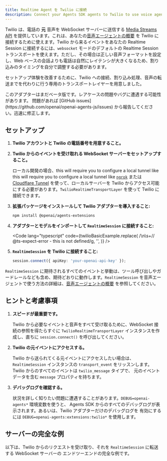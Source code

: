 ```yaml
---
title: Realtime Agent を Twilio に接続
description: Connect your Agents SDK agents to Twilio to use voice agents
---
```



Twilio は、電話の **元** 音声を WebSocket サーバーに送信する [Media Streams API](https://www.twilio.com/docs/voice/media-streams) を提供しています。これは、あなたの[音声エージェントの概要](/openai-agents-js/ja/guides/voice-agents) を Twilio に接続するために使えます。Twilio から来るイベントをあなたの Realtime Session に接続するには、`websocket` モードのデフォルトの Realtime Session トランスポートを使えます。ただし、その場合は正しい音声フォーマットを設定し、Web ベースの会話よりも電話は自然にレイテンシが大きくなるため、割り込みのタイミングを自分で調整する必要があります。

セットアップ体験を改善するために、Twilio への接続、割り込み処理、音声の転送までを代わりに行う専用のトランスポートレイヤーを用意しました。

<Aside type="caution">
  このアダプターはまだベータ版です。レアケースの問題やバグに遭遇する可能性があります。
  問題があれば [GitHub
  issues](https://github.com/openai/openai-agents-js/issues)
  から報告してください。迅速に修正します。
</Aside>

## セットアップ

<Steps>

1. **Twilio アカウントと Twilio の電話番号を用意すること。**

2. **Twilio からのイベントを受け取れる WebSocket サーバーをセットアップすること。**

   ローカル開発の場合、this will require you to configure a local tunnel like
   this will require you to configure a local tunnel like [`ngrok`](https://ngrok.io/) または
   [Cloudflare Tunnel](https://developers.cloudflare.com/pages/how-to/preview-with-cloudflare-tunnel/)
   を使って、ローカルサーバーを Twilio からアクセス可能にする必要があります。`TwilioRealtimeTransportLayer`
   を使って Twilio に接続できます。

3. **拡張パッケージをインストールして Twilio アダプターを導入すること:**

   ```bash
   npm install @openai/agents-extensions
   ```

4. **アダプターとモデルをインポートして `RealtimeSession` に接続すること:**

   <Code
     lang="typescript"
     code={twilioBasicExample.replace(
       /\n\s+\/\/ @ts-expect-error - this is not defined/g,
       '',
     )}
   />

5. **`RealtimeSession` を Twilio に接続すること:**

   ```typescript
   session.connect({ apiKey: 'your-openai-api-key' });
   ```

</Steps>

`RealtimeSession` に期待されるすべてのイベントと挙動は、ツール呼び出しやガードレールなども含め、期待どおりに動作します。`RealtimeSession` を音声エージェントで使う方法の詳細は、[音声エージェントの概要](/openai-agents-js/ja/guides/voice-agents) を参照してください。

## ヒントと考慮事項

1. **スピードが最重要です。**

   Twilio から必要なイベントと音声をすべて受け取るために、WebSocket 接続の参照を得たらすぐに
   `TwilioRealtimeTransportLayer` インスタンスを作成し、直ちに `session.connect()` を呼び出してください。

2. **Twilio の元イベントにアクセスする。**

   Twilio から送られてくる元イベントにアクセスしたい場合は、`RealtimeSession` インスタンスの
   `transport_event` をリッスンします。Twilio からのすべてのイベントは `twilio_message` タイプで、
   元のイベントデータを含む `message` プロパティを持ちます。

3. **デバッグログを確認する。**

   状況を詳しく知りたい問題に遭遇することがあります。`DEBUG=openai-agents*` 環境変数を使うと、
   Agents SDK からのすべてのデバッグログが表示されます。あるいは、Twilio アダプターだけのデバッグログを
   有効にするには `DEBUG=openai-agents:extensions:twilio*` を使用します。

## サーバーの完全な例

以下は、Twilio からのリクエストを受け取り、それを `RealtimeSession` に転送する WebSocket サーバーの
エンドツーエンドの完全な例です。

<Code
  lang="typescript"
  code={twilioServerExample}
  title="Fastify を使ったサーバー例"
/>
